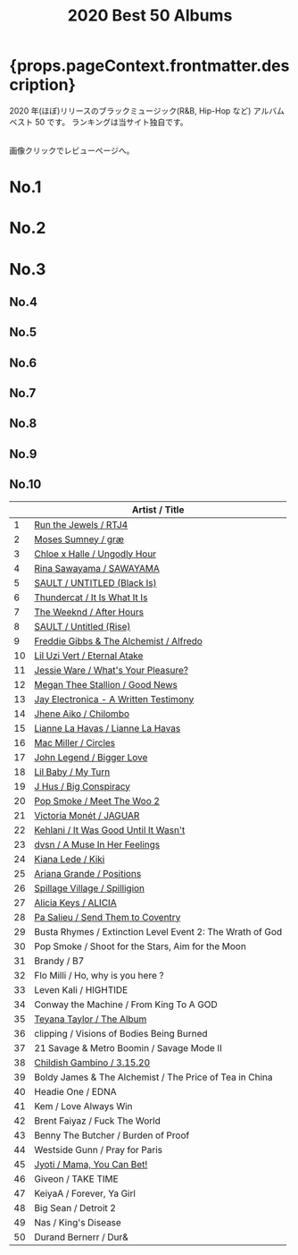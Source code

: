 ﻿---
title: 2020 Best 50 Albums
tabs: ["2020", "2019", "2018", "2017", "2016"]
description: 2020 Black Music Best 50 Albums by planet.ky
keywords: "2020, album best 50, CD best 50, black music, Hip-Hop, Rap, Soul, R&B"
---


<h1> {props.pageContext.frontmatter.description} </h1>

<PageDescription>

2020 年(ほぼ)リリースのブラックミュージック(R&B, Hip-Hop など) アルバム ベスト 50 です。
ランキングは当サイト独自です。

<br />
画像クリックでレビューページへ。

</PageDescription>

<Row>
  <Column colMd={2} colLg={3} noGutterMdLeft>
    <h1>No.1</h1>
    <Review1 />
  </Column>
  <Column colMd={2} colLg={3} noGutterMdLeft>
    <h1>No.2</h1>
    <Review2 />
  </Column>
  <Column colMd={2} colLg={3} noGutterMdLeft>
    <h1>No.3</h1>
    <Review3 />
  </Column>
</Row>

<Row>
  <Column colMd={2} colLg={3} noGutterMdLeft>
    <h2>No.4</h2>
    <Review4 />
  </Column>
  <Column colMd={2} colLg={3} noGutterMdLeft>
    <h2>No.5</h2>
    <Review5 />
  </Column>
  <Column colMd={2} colLg={3} noGutterMdLeft>
    <h2>No.6</h2>
    <Review6 />
  </Column>
</Row>

<Row>
  <Column colMd={2} colLg={2} noGutterMdLeft>
    <h2>No.7</h2>
    <Review7 />
  </Column>
  <Column colMd={2} colLg={2} noGutterMdLeft>
    <h2>No.8</h2>
    <Review8 />
  </Column>
  <Column colMd={2} colLg={2} noGutterMdLeft>
    <h2>No.9</h2>
    <Review9 />
  </Column>
  <Column colMd={2} colLg={2} noGutterMdLeft>
    <h2>No.10</h2>
    <Review10 />
  </Column>
</Row>

|     | Artist / Title                                                        |
| --- | --------------------------------------------------------------------- |
| 1   | [Run the Jewels / RTJ4](/review/runthejewels4L/)                      |
| 2   | [Moses Sumney / græ](/review/mosessumney2L/)                          |
| 3   | [Chloe x Halle / Ungodly Hour](/review/chloexhalle1L/)                |
| 4   | [Rina Sawayama / SAWAYAMA](/review/rinasawayama1L/)                   |
| 5   | [SAULT / UNTITLED (Black Is)](/review/sault2L/)                       |
| 6   | [Thundercat / It Is What It Is](/review/thundercat2L/)                |
| 7   | [The Weeknd / After Hours](/review/weeknd6L/)                         |
| 8   | [SAULT / Untitled (Rise)](/review/sault1L/)                           |
| 9   | [Freddie Gibbs & The Alchemist / Alfredo](/review/fgibbsalchemist1L/) |
| 10  | [Lil Uzi Vert / Eternal Atake](/review/liluzivert2L/)                 |
| 11  | [Jessie Ware / What's Your Pleasure?](/review/jessieware4L/)          |
| 12  | [Megan Thee Stallion / Good News](/review/megantheestallion1L/)       |
| 13  | [Jay Electronica - A Written Testimony](/review/jayelectronica1L/)    |
| 14  | [Jhene Aiko / Chilombo](/review/jheneaiko1L/)                         |
| 15  | [Lianne La Havas / Lianne La Havas](/review/liannelahavas1L/)         |
| 16  | [Mac Miller / Circles](/review/macmiller3L/)                          |
| 17  | [John Legend / Bigger Love](/review/johnlegend6L)                     |
| 18  | [Lil Baby / My Turn](/review/lilbaby1L)                               |
| 19  | [J Hus / Big Conspiracy](/review/jhus2L/)                             |
| 20  | [Pop Smoke / Meet The Woo 2](/review/popsmoke1)                       |
| 21  | [Victoria Monét / JAGUAR](/review/victoriamonet1L/)                   |
| 22  | [Kehlani / It Was Good Until It Wasn't](/review/kehlani3L/)           |
| 23  | [dvsn / A Muse In Her Feelings](/review/dvsn1L)                       |
| 24  | [Kiana Lede / Kiki](/review/kianalede1L)                              |
| 25  | [Ariana Grande / Positions](/review/arianagrande6L)                   |
| 26  | [Spillage Village / Spilligion](/review/spillagevillage1L)            |
| 27  | [Alicia Keys / ALICIA](/review/aliciakeys7L)                          |
| 28  | [Pa Salieu / Send Them to Coventry](/review/pasalieu1L)               |
| 29  | Busta Rhymes / Extinction Level Event 2: The Wrath of God             |
| 30  | Pop Smoke / Shoot for the Stars, Aim for the Moon                     |
| 31  | Brandy / B7                                                           |
| 32  | Flo Milli / Ho, why is you here ?                                     |
| 33  | Leven Kali / HIGHTIDE                                                 |
| 34  | Conway the Machine / From King To A GOD                               |
| 35  | [Teyana Taylor / The Album](/review/teyanataylor3L/)                  |
| 36  | clipping / Visions of Bodies Being Burned                             |
| 37  | 21 Savage & Metro Boomin / Savage Mode II                             |
| 38  | [Childish Gambino / 3.15.20](/review/childishgambino2L/)              |
| 39  | Boldy James & The Alchemist / The Price of Tea in China               |
| 40  | Headie One / EDNA                                                     |
| 41  | Kem / Love Always Win                                                 |
| 42  | Brent Faiyaz / Fuck The World                                         |
| 43  | Benny The Butcher / Burden of Proof                                   |
| 44  | Westside Gunn / Pray for Paris                                        |
| 45  | [Jyoti / Mama, You Can Bet!](/review/georgiaannemuldrow2L/)           |
| 46  | Giveon / TAKE TIME                                                    |
| 47  | KeiyaA / Forever, Ya Girl                                             |
| 48  | Big Sean / Detroit 2                                                  |
| 49  | Nas / King's Disease                                                  |
| 50  | Durand Bernerr / Dur&                                                 |
